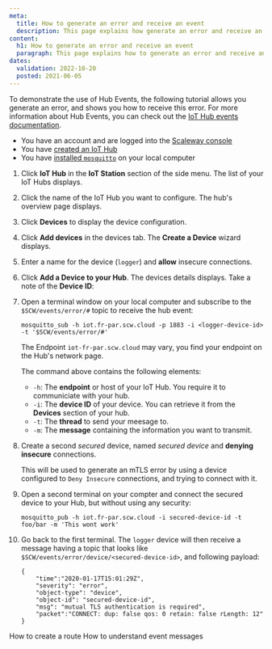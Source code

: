 ```yaml
---
meta:
  title: How to generate an error and receive an event
  description: This page explains how generate an error and receive an event
content:
  h1: How to generate an error and receive an event
  paragraph: This page explains how to generate an error and receive an event
dates:
  validation: 2022-10-20
  posted: 2021-06-05
---
```


To demonstrate the use of Hub Events, the following tutorial allows you generate an error, and shows you how to receive this error.
For more information about Hub Events, you can check out the [IoT Hub events documentation](/iot/iot-hub/reference-content/hubs/#events).

<Message type="requirement">

- You have an account and are logged into the [Scaleway console](https://console.scaleway.com)
- You have [created an IoT Hub](/iot/iot-hub/how-to/create-hub)
- You have [installed `mosquitto`](https://mosquitto.org/download/) on your local computer

</Message>

1. Click **IoT Hub** in the **IoT Station** section of the side menu. The list of your IoT Hubs displays.

2. Click the name of the IoT Hub you want to configure. The hub's overview page displays.

3. Click **Devices** to display the device configuration.

4. Click **Add devices** in the devices tab. The **Create a Device** wizard displays.

5. Enter a name for the device (`logger`) and **allow** insecure connections.

6. Click **Add a Device to your Hub**. The devices details displays. Take a note of the **Device ID**:
<Lightbox src="assets/scaleway-device-id.webp" alt="" />

7. Open a terminal window on your local computer and subscribe to the `$SCW/events/error/#` topic to receive the hub event:
	```
	mosquitto_sub -h iot.fr-par.scw.cloud -p 1883 -i <logger-device-id> -t '$SCW/events/error/#'
	```
	<Message type="note">

  	The Endpoint `iot-fr-par.scw.cloud` may vary, you find your endpoint on the Hub's network page.

	</Message>

	The command above contains the following elements:
	  - `-h`: The **endpoint** or host of your IoT Hub. You require it to communiciate with your hub.
	  - `-i`: The **device ID** of your device. You can retrieve it from the **Devices** section of your hub. 
	  - `-t`: The **thread** to send your meesage to. 
  	  - `-m`: The **message** containing the information you want to transmit.

8. Create a second *secured* device, named _secured device_ and **denying insecure** connections. 
	<Message type="note">

	This will be used to generate an mTLS error by using a device configured to `Deny Insecure` connections, and trying to connect with it.

	</Message>

9. Open a second terminal on your compter and connect the secured device to your Hub, but without using any security: 
	```
	mosquitto_pub -h iot.fr-par.scw.cloud -i secured-device-id -t foo/bar -m 'This wont work'
	``` 

10. Go back to the first terminal. The `logger` device will then receive a message having a topic that looks like `$SCW/events/error/device/<secured-device-id>`, and following payload:
	```
	{
		"time":"2020-01-17T15:01:29Z",
		"severity": "error",
		"object-type": "device",
		"object-id": "secured-device-id",
		"msg": "mutual TLS authentication is required",
		"packet":"CONNECT: dup: false qos: 0 retain: false rLength: 12"
	}
	```

<Navigation title="See Also">
  <PreviousButton to="/iot/iot-hub/how-to/create-route/">How to create a route</PreviousButton>
  <NextButton to="/iot/iot-hub/how-to/understand-event-messages/">How to understand event messages</NextButton>
</Navigation>
